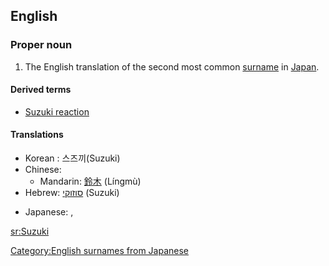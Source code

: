 ==English==
===Proper noun===
{{wikipedia|Suzuki (disambiguation)}}
{{en-proper noun}}
# The English translation of the second most common [[surname]] in [[Japan]].

====Derived terms====
*[[Suzuki reaction]]

====Translations====
* Korean : 스즈끼(Suzuki)
* Chinese:
** Mandarin: [[鈴木]] (Língmù)
* Hebrew: [[סוזוקי]] (Suzuki)

* Japanese: {{t+|ja|鈴木}}, {{t+|ja|すずき|tr=Suzuki}}

[[Category:English surnames from Japanese]]

[[sr:Suzuki]]